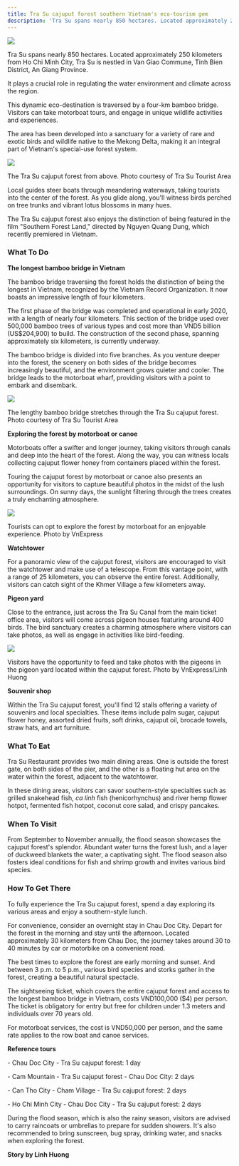 ```yaml
---
title: Tra Su cajuput forest southern Vietnam's eco-tourism gem
description: 'Tra Su spans nearly 850 hectares. Located approximately 250 kilometers from Ho Chi Minh City, Tra Su is nestled in Van Giao Commune, Tinh Bien District, An Giang Province.'
---
```


![](https://vcdn1-dulich.vnecdn.net/2023/10/18/Tra2-1697640963-1834-1697642960.jpg?w=1200&h=0&q=100&dpr=2&fit=crop&s=o43iGXGCthk4BwA9FJ47Aw)


Tra Su spans nearly 850 hectares. Located approximately 250 kilometers from Ho Chi Minh City, Tra Su is nestled in Van Giao Commune, Tinh Bien District, An Giang Province.  

It plays a crucial role in regulating the water environment and climate across the region.  

This dynamic eco-destination is traversed by a four-km bamboo bridge. Visitors can take motorboat tours, and engage in unique wildlife activities and experiences.  

The area has been developed into a sanctuary for a variety of rare and exotic birds and wildlife native to the Mekong Delta, making it an integral part of Vietnam's special-use forest system.

![](https://vcdn1-dulich.vnecdn.net/2023/10/18/TS11-8180-1697622340.jpg?w=680&h=0&q=100&dpr=2&fit=crop&s=M7yQIgmNp7wFyUh5v0Aqbg)

The Tra Su cajuput forest from above. Photo courtesy of Tra Su Tourist Area

Local guides steer boats through meandering waterways, taking tourists into the center of the forest. As you glide along, you'll witness birds perched on tree trunks and vibrant lotus blossoms in many hues.  

The Tra Su cajuput forest also enjoys the distinction of being featured in the film "Southern Forest Land," directed by Nguyen Quang Dung, which recently premiered in Vietnam.

### **What To Do**

**The longest bamboo bridge in Vietnam**

The bamboo bridge traversing the forest holds the distinction of being the longest in Vietnam, recognized by the Vietnam Record Organization. It now boasts an impressive length of four kilometers.

The first phase of the bridge was completed and operational in early 2020, with a length of nearly four kilometers. This section of the bridge used over 500,000 bamboo trees of various types and cost more than VND5 billion (US$204,900) to build. The construction of the second phase, spanning approximately six kilometers, is currently underway.

The bamboo bridge is divided into five branches. As you venture deeper into the forest, the scenery on both sides of the bridge becomes increasingly beautiful, and the environment grows quieter and cooler. The bridge leads to the motorboat wharf, providing visitors with a point to embark and disembark.

![](https://vcdn1-dulich.vnecdn.net/2023/10/18/TS5-3011-1697622340.jpg?w=680&h=0&q=100&dpr=2&fit=crop&s=GRkY-5iphoGsydflyW6Gww)

The lengthy bamboo bridge stretches through the Tra Su cajuput forest. Photo courtesy of Tra Su Tourist Area  

**Exploring the forest by motorboat or canoe**

Motorboats offer a swifter and longer journey, taking visitors through canals and deep into the heart of the forest. Along the way, you can witness locals collecting cajuput flower honey from containers placed within the forest.

Touring the cajuput forest by motorboat or canoe also presents an opportunity for visitors to capture beautiful photos in the midst of the lush surroundings. On sunny days, the sunlight filtering through the trees creates a truly enchanting atmosphere.

![](https://vcdn1-dulich.vnecdn.net/2023/10/18/Xuong-5072-1697642960.jpg?w=680&h=0&q=100&dpr=2&fit=crop&s=qjOO-LiS1DCuV-xCbTmL4A)

Tourists can opt to explore the forest by motorboat for an enjoyable experience. Photo by VnExpress  

**Watchtower**

For a panoramic view of the cajuput forest, visitors are encouraged to visit the watchtower and make use of a telescope. From this vantage point, with a range of 25 kilometers, you can observe the entire forest. Additionally, visitors can catch sight of the Khmer Village a few kilometers away.

**Pigeon yard**

Close to the entrance, just across the Tra Su Canal from the main ticket office area, visitors will come across pigeon houses featuring around 400 birds. The bird sanctuary creates a charming atmosphere where visitors can take photos, as well as engage in activities like bird-feeding.

![](https://vcdn1-dulich.vnecdn.net/2023/10/18/chim-3714-1697642960.jpg?w=680&h=0&q=100&dpr=2&fit=crop&s=ZW3vDRAm8EEXwU5_1-uGzw)

Visitors have the opportunity to feed and take photos with the pigeons in the pigeon yard located within the cajuput forest. Photo by VnExpress/Linh Huong

**Souvenir shop**

Within the Tra Su cajuput forest, you'll find 12 stalls offering a variety of souvenirs and local specialties. These items include palm sugar, cajuput flower honey, assorted dried fruits, soft drinks, cajuput oil, brocade towels, straw hats, and art furniture.

### **What To Eat**

Tra Su Restaurant provides two main dining areas. One is outside the forest gate, on both sides of the pier, and the other is a floating hut area on the water within the forest, adjacent to the watchtower.

In these dining areas, visitors can savor southern-style specialties such as grilled snakehead fish, _ca linh_ fish (henicorhynchus) and river hemp flower hotpot, fermented fish hotpot, coconut core salad, and crispy pancakes.

### **When To Visit**

From September to November annually, the flood season showcases the cajuput forest's splendor. Abundant water turns the forest lush, and a layer of duckweed blankets the water, a captivating sight. The flood season also fosters ideal conditions for fish and shrimp growth and invites various bird species.

### How To Get There

To fully experience the Tra Su cajuput forest, spend a day exploring its various areas and enjoy a southern-style lunch.

For convenience, consider an overnight stay in Chau Doc City. Depart for the forest in the morning and stay until the afternoon. Located approximately 30 kilometers from Chau Doc, the journey takes around 30 to 40 minutes by car or motorbike on a convenient road.

The best times to explore the forest are early morning and sunset. And between 3 p.m. to 5 p.m., various bird species and storks gather in the forest, creating a beautiful natural spectacle.

The sightseeing ticket, which covers the entire cajuput forest and access to the longest bamboo bridge in Vietnam, costs VND100,000 ($4) per person. The ticket is obligatory for entry but free for children under 1.3 meters and individuals over 70 years old.

For motorboat services, the cost is VND50,000 per person, and the same rate applies to the row boat and canoe services.

**Reference tours**

\- Chau Doc City - Tra Su cajuput forest: 1 day

\- Cam Mountain - Tra Su cajuput forest - Chau Doc City: 2 days

\- Can Tho City - Cham Village - Tra Su cajuput forest: 2 days

\- Ho Chi Minh City - Chau Doc City - Tra Su cajuput forest: 2 days

During the flood season, which is also the rainy season, visitors are advised to carry raincoats or umbrellas to prepare for sudden showers. It's also recommended to bring sunscreen, bug spray, drinking water, and snacks when exploring the forest.

**Story by Linh Huong**